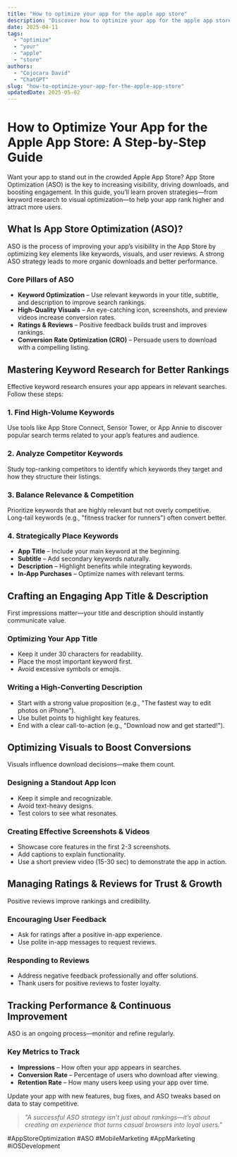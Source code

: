 ```yaml
---
title: "How to optimize your app for the apple app store"
description: "Discover how to optimize your app for the apple app store with this in-depth guide, providing actionable insights and practical tips to boost your knowledge and results."
date: 2025-04-11
tags:
  - "optimize"
  - "your"
  - "apple"
  - "store"
authors:
  - "Cojocaru David"
  - "ChatGPT"
slug: "how-to-optimize-your-app-for-the-apple-app-store"
updatedDate: 2025-05-02
---
```


# How to Optimize Your App for the Apple App Store: A Step-by-Step Guide  

Want your app to stand out in the crowded Apple App Store? App Store Optimization (ASO) is the key to increasing visibility, driving downloads, and boosting engagement. In this guide, you’ll learn proven strategies—from keyword research to visual optimization—to help your app rank higher and attract more users.  

## What Is App Store Optimization (ASO)?  

ASO is the process of improving your app’s visibility in the App Store by optimizing key elements like keywords, visuals, and user reviews. A strong ASO strategy leads to more organic downloads and better performance.  

### Core Pillars of ASO  

- **Keyword Optimization** – Use relevant keywords in your title, subtitle, and description to improve search rankings.  
- **High-Quality Visuals** – An eye-catching icon, screenshots, and preview videos increase conversion rates.  
- **Ratings & Reviews** – Positive feedback builds trust and improves rankings.  
- **Conversion Rate Optimization (CRO)** – Persuade users to download with a compelling listing.  

## Mastering Keyword Research for Better Rankings  

Effective keyword research ensures your app appears in relevant searches. Follow these steps:  

### 1. Find High-Volume Keywords  
Use tools like App Store Connect, Sensor Tower, or App Annie to discover popular search terms related to your app’s features and audience.  

### 2. Analyze Competitor Keywords  
Study top-ranking competitors to identify which keywords they target and how they structure their listings.  

### 3. Balance Relevance & Competition  
Prioritize keywords that are highly relevant but not overly competitive. Long-tail keywords (e.g., "fitness tracker for runners") often convert better.  

### 4. Strategically Place Keywords  
- **App Title** – Include your main keyword at the beginning.  
- **Subtitle** – Add secondary keywords naturally.  
- **Description** – Highlight benefits while integrating keywords.  
- **In-App Purchases** – Optimize names with relevant terms.  

## Crafting an Engaging App Title & Description  

First impressions matter—your title and description should instantly communicate value.  

### Optimizing Your App Title  
- Keep it under 30 characters for readability.  
- Place the most important keyword first.  
- Avoid excessive symbols or emojis.  

### Writing a High-Converting Description  
- Start with a strong value proposition (e.g., "The fastest way to edit photos on iPhone").  
- Use bullet points to highlight key features.  
- End with a clear call-to-action (e.g., "Download now and get started!").  

## Optimizing Visuals to Boost Conversions  

Visuals influence download decisions—make them count.  

### Designing a Standout App Icon  
- Keep it simple and recognizable.  
- Avoid text-heavy designs.  
- Test colors to see what resonates.  

### Creating Effective Screenshots & Videos  
- Showcase core features in the first 2-3 screenshots.  
- Add captions to explain functionality.  
- Use a short preview video (15-30 sec) to demonstrate the app in action.  

## Managing Ratings & Reviews for Trust & Growth  

Positive reviews improve rankings and credibility.  

### Encouraging User Feedback  
- Ask for ratings after a positive in-app experience.  
- Use polite in-app messages to request reviews.  

### Responding to Reviews  
- Address negative feedback professionally and offer solutions.  
- Thank users for positive reviews to foster loyalty.  

## Tracking Performance & Continuous Improvement  

ASO is an ongoing process—monitor and refine regularly.  

### Key Metrics to Track  
- **Impressions** – How often your app appears in searches.  
- **Conversion Rate** – Percentage of users who download after viewing.  
- **Retention Rate** – How many users keep using your app over time.  

Update your app with new features, bug fixes, and ASO tweaks based on data to stay competitive.  

> _"A successful ASO strategy isn’t just about rankings—it’s about creating an experience that turns casual browsers into loyal users."_  

#AppStoreOptimization #ASO #MobileMarketing #AppMarketing #iOSDevelopment